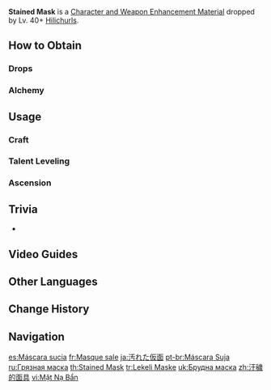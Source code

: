 {{Item Infobox
|id          = 112006
|image       = Item Stained Mask.png
|type        = Character and Weapon Enhancement Materials
|group       = Hilichurl Materials
|group2      = General Enemy Drops
|invCategory = Character Development Items
|quality     = 2
|description = A bone mask covered in unidentifiable stains, that emanates a mysterious odor.<br>Yet such is the devotion of hilichurls to masks that they will wear it nonetheless.
|source1     = Dropped by Lv. 40+ [[Hilichurls]]
|source2     = [[Alchemy]]
}}
'''Stained Mask''' is a [[Character and Weapon Enhancement Material]] dropped by Lv. 40+ [[Hilichurls]].

==How to Obtain==
===Drops===
{{Dropped By|level=40}}

===Alchemy===
{{Recipe
|type = Crafting
|Damaged Mask = 3
|Mora = 25
|sort = Damaged Mask;Mora
}}

==Usage==
===Craft===
{{Craft Usage}}

===Talent Leveling===
{{Talent Leveling Usage}}

===Ascension===
{{Ascension Usage}}

==Trivia==
* {{Mail Attachments by Category List}}

==Video Guides==
{{EVT
|video1   = https://youtu.be/zB7T55J7xIY
|caption1 = Liyue Region Farm Guide (220 total)
}}

==Other Languages==
{{Other Languages
|en      = Stained Mask
|zhs     = 污秽的面具
|zhs_rm  = Wūhuì de miànjù
|zht     = 汙穢的面具
|zht_rm  = Wūhuì de miànjù
|zh_tl   = Dirty Mask
|ja      = 汚れた仮面
|ja_rm   = Yogoreta Kamen
|ja_tl   = Dirty Mask
|ko      = 오염된 가면
|ko_tl   = Polluted Mask
|es      = Máscara sucia
|es_tl   = Dirty Mask
|fr      = Masque sale
|fr_tl   = Dirty Mask
|ru      = Грязная маска
|ru_tl   = Dirty Mask
|th      = Stained Mask
|vi      = Mặt Nạ Bẩn
|vi_tl   = Dirty Mask
|de      = Verdreckte Maske
|de_tl   = Dirty Mask
|id      = Stained Mask
|pt      = Máscara Suja
|pt_tl   = Dirty Mask
|tr      = Lekeli Maske
|tr_tl   = Stained Mask
|it      = Maschera sporca
|it_tl   = Dirty Mask
}}

== Change History==
{{Change History|1.0}}

==Navigation==
{{Development Item Navbox|Character and Weapon Enhancement Materials}}

[[es:Máscara sucia]]
[[fr:Masque sale]]
[[ja:汚れた仮面]]
[[pt-br:Máscara Suja]]
[[ru:Грязная маска]]
[[th:Stained Mask]]
[[tr:Lekeli Maske]]
[[uk:Брудна маска]]
[[zh:汙穢的面具]]
[[vi:Mặt Nạ Bẩn]]